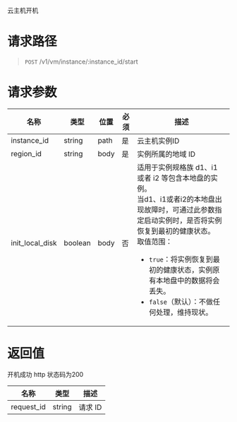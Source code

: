 云主机开机

# 请求路径
> `POST` /v1/vm/instance/:instance_id/start


# 请求参数
名称 | 类型 | 位置 | 必须 | 描述
----- | ----- | ----- | ----- | -----
instance_id | string | path  | 是 | 云主机实例ID 
region_id   | string | body  | 是 | 实例所属的地域 ID
init_local_disk | boolean | body | 否 | 适用于实例规格族 d1、i1 或者 i2 等包含本地盘的实例。<br />当d1、i1或者i2的本地盘出现故障时，可通过此参数指定启动实例时，是否将实例恢复到最初的健康状态。<br />取值范围：<ul><li>`true`：将实例恢复到最初的健康状态，实例原有本地盘中的数据将会丢失。</li><li>`false`（默认）：不做任何处理，维持现状。</li></ul>


# 返回值
开机成功 http 状态码为200

名称 | 类型 | 描述
----- | ----- | -----
request_id | string | 请求 ID

